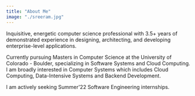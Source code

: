 ```yaml
---
title: "About Me"
image: "./sreeram.jpg"
---
```



Inquisitive, energetic computer science professional with 3.5+ years of demonstrated experience in designing, architecting, and developing enterprise-level applications.

Currently pursuing Masters in Computer Science at the University of Colorado - Boulder, specializing in Software Systems and Cloud Computing. I am broadly interested in Computer Systems which includes Cloud Computing, Data-Intensive Systems and Backend Development.

I am actively seeking Summer'22 Software Engineering internships.
